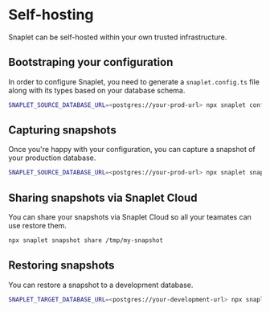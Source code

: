 # Self-hosting

Snaplet can be self-hosted within your own trusted infrastructure.

## Bootstraping your configuration

In order to configure Snaplet, you need to generate a `snaplet.config.ts` file along with its types based on your database schema.

```bash >_&nbsp;terminal
SNAPLET_SOURCE_DATABASE_URL=<postgres://your-prod-url> npx snaplet config generate --type typedefs --type transform
```

## Capturing snapshots

Once you're happy with your configuration, you can capture a snapshot of your production database.

```bash >_&nbsp;terminal
SNAPLET_SOURCE_DATABASE_URL=<postgres://your-prod-url> npx snaplet snapshot capture /tmp/my-snapshot
```

## Sharing snapshots via Snaplet Cloud

You can share your snapshots via Snaplet Cloud so all your teamates can use restore them.

```bash >_&nbsp;terminal
npx snaplet snapshot share /tmp/my-snapshot
```

## Restoring snapshots

You can restore a snapshot to a development database.

```bash >_&nbsp;terminal
SNAPLET_TARGET_DATABASE_URL=<postgres://your-development-url> npx snaplet snapshot restore /tmp/my-snapshot
```